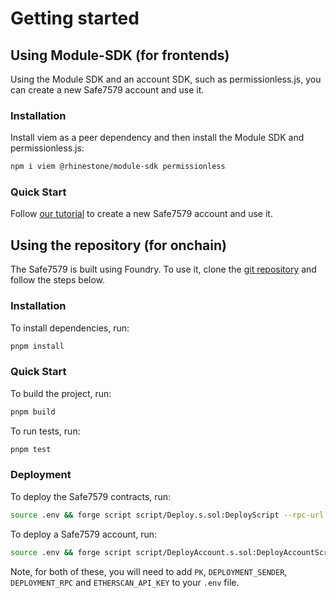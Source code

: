 # Getting started

## Using Module-SDK (for frontends)

Using the Module SDK and an account SDK, such as permissionless.js, you can create a new Safe7579 account and use it.

### Installation

Install viem as a peer dependency and then install the Module SDK and permissionless.js:

```sh npm2yarn
npm i viem @rhinestone/module-sdk permissionless
```

### Quick Start

Follow [our tutorial](/module-sdk/tutorial-1) to create a new Safe7579 account and use it.

## Using the repository (for onchain)

The Safe7579 is built using Foundry. To use it, clone the [git repository](https://github.com/rhinestonewtf/safe7579) and follow the steps below.

### Installation

To install dependencies, run:

```bash
pnpm install
```

### Quick Start

To build the project, run:

```bash
pnpm build
```

To run tests, run:

```bash
pnpm test
```

### Deployment

To deploy the Safe7579 contracts, run:

```bash
source .env && forge script script/Deploy.s.sol:DeployScript --rpc-url $DEPLOYMENT_RPC --broadcast --sender $DEPLOYMENT_SENDER --verify
```

To deploy a Safe7579 account, run:

```bash
source .env && forge script script/DeployAccount.s.sol:DeployAccountScript --rpc-url $DEPLOYMENT_RPC --broadcast --sender $DEPLOYMENT_SENDER --verify
```

Note, for both of these, you will need to add `PK`, `DEPLOYMENT_SENDER`, `DEPLOYMENT_RPC` and `ETHERSCAN_API_KEY` to your `.env` file.
